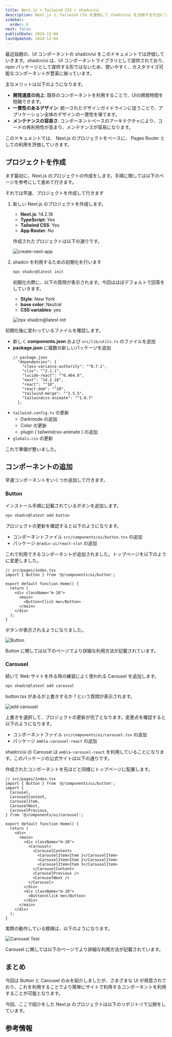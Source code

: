 ```yaml
---
title: Next.js + Tailwind CSS + shadcn/ui
description: Next.js と Tailwind CSS を使用して shadcn/ui を活用する方法について学びます。このガイドでは、プロジェクトのセットアップからコンポーネントの使用方法まで、詳細に説明します。
sidebar:
  order: 6
next: false
publishDate: 2024-12-04
lastUpdated: 2024-12-04
---
```



最近話題の、UI コンポーネントの shadcn/ui をこのドキュメントでは評価していきます。shadcn/ui は、UI コンポーネントライブラリとして提供されており、npm パッケージとして提供する形ではないため、使いやすく、カスタマイズ可能なコンポーネントが豊富に揃っています。

主なメリットは以下のようになります。

- **開発速度の向上**: 既存のコンポーネントを利用することで、UIの開発時間を短縮できます。
- **一貫性のあるデザイン**: 統一されたデザインガイドラインに従うことで、アプリケーション全体のデザインの一貫性を保てます。
- **メンテナンスの容易さ**: コンポーネントベースのアーキテクチャにより、コードの再利用性が高まり、メンテナンスが容易になります。

このドキュメントでは、 Next.js のプロジェクトをベースに、 Pages Router としての利用を評価していきます。

## プロジェクトを作成

まず最初に、Next.js のプロジェクトの作成をします。手順に関しては以下のページを参考にして進めて行きます。

<LinkCard
  title="shadcn/ui - Instrations Next.js"
  href="https://ui.shadcn.com/docs/installation/next"
  target="_blank"
/>

それでは早速、プロジェクトを作成して行きます

<Steps>

1. 新しい Next.js のプロジェクトを作成します。

   - **Next.js**: 14.2.18
   - **TypeScript**: Yes
   - **Tailwind CSS**: Yes
   - **App Router**: No

   作成されたプロジェクトは以下の通りです。

   ![create-next-app](../../../assets/nextjs/shadcnui01.png)

2. shadcn を利用するための初期化を行います

   ```bash
   npx shadcn@latest init
   ```

   初期化の際に、以下の質問が表示されます。今回はほぼデフォルトで回答をしていきます。

   - **Style**: New York
   - **base color**: Neutral
   - **CSS variables**: yes

   ![npx shadcn@latest init](../../../assets/nextjs/shadcnui02.png)

</Steps>

初期化後に変わっているファイルを確認します。

- 新しく **components.json** および `src/lib/utils.ts` のファイルを追加
- **package.json** に複数の新しいパッケージを追加
  ```tsx {3-6,9-10}
  // package.json
    "dependencies": {
      "class-variance-authority": "^0.7.1",
      "clsx": "^2.1.1",
      "lucide-react": "^0.464.0",
      "next": "14.2.18",
      "react": "^18",
      "react-dom": "^18",
      "tailwind-merge": "^2.5.5",
      "tailwindcss-animate": "^1.0.7"
    },
  ```
- `tailwind.config.ts` の更新
  - Darkmode の追加
  - Color の更新
  - plugin ( tailwindcss-animate ) の追加
- `globals.css` の更新

これで準備が整いました。

## コンポーネントの追加

早速コンポーネントをいくつか追加して行きます。

### Button

インストール手順に記載されているボタンを追加します。

```bash
npx shadcn@latest add button
```

プロジェクトの更新を確認すると以下のようになります。

- コンポーネントファイル `src/components/ui/button.tsx` の追加
- パッケージ `@radix-ui/react-slot` の追加

これで利用できるコンポーネントが追加されました。トップページを以下のように変更しました。

```tsx
// src/pages/index.tsx
import { Button } from '@/components/ui/button';

export default function Home() {
  return (
    <div className="m-10">
      <main>
        <Button>Click me</Button>
      </main>
    </div>
  );
}
```

ボタンが表示されるようになりました。

![Button](../../../assets/nextjs/shadcnui03.png)

Button に関しては以下のページでより詳細な利用方法が記載されています。

<LinkCard
  title="shadcn/ui Button"
  href="https://ui.shadcn.com/docs/components/button"
  target="_blank"
/>

### Carousel

続いて Web サイトを作る時の練習によく使われる Carousel を追加します。

```bash
npx shadcn@latest add carousel
```

button.tsx があるが上書きするか？という質問が表示されます。

![add carousel](../../../assets/nextjs/shadcnui04.png)

上書きを選択して、プロジェクトの更新が完了となります。変更点を確認すると以下のようになります。

- コンポーネントファイル `src/components/ui/carousel.tsx` の追加
- パッケージ `embla-carousel-react` の追加

shadcn/ui の Carousel は `embla-carousel-react` を利用していることになります。このパッケージの公式サイトは以下の通りです。

<LinkCard
  title="Embla Carousel - React"
  href="https://www.embla-carousel.com/get-started/react/"
  target="_blank"
/>

作成されたコンポーネントを先ほどと同様にトップページに配置します。

```tsx
// src/pages/index.tsx
import { Button } from '@/components/ui/button';
import {
  Carousel,
  CarouselContent,
  CarouselItem,
  CarouselNext,
  CarouselPrevious,
} from '@/components/ui/carousel';

export default function Home() {
  return (
    <div>
      <main>
        <div className="m-20">
          <Carousel>
            <CarouselContent>
              <CarouselItem>Item 1</CarouselItem>
              <CarouselItem>Item 2</CarouselItem>
              <CarouselItem>Item 3</CarouselItem>
            </CarouselContent>
            <CarouselPrevious />
            <CarouselNext />
          </Carousel>
        </div>
        <div className="m-10">
          <Button>Click me</Button>
        </div>
      </main>
    </div>
  );
}
```

実際の動作している模様は、以下のようになります。

![Carousel Test](/nextjs/shadcnui05.gif)

Carousel に関しては以下のページでより詳細な利用方法が記載されています。

<LinkCard
  title="shadcn/ui Carousel"
  href="https://ui.shadcn.com/docs/components/carousel"
  target="_blank"
/>

## まとめ

今回は Button と Carousel のみを紹介しましたが、さまざまな UI が用意されており、これを利用することでより簡単にサイトで利用するコンポーネントを利用することが可能となります。

今回、ここで紹介をした Next.js のプロジェクトは以下のリポジトリで公開をしています。

<LinkCard
  title="haramizu / Next.js sample - tailwind-shadcn-pages"
  href="https://github.com/haramizu/Next.js-sample/tree/main/examples/tailwind-shadcn-pages"
  target="_blank"
/>

## 参考情報

<LinkCard title="chadcn/ui" href="https://ui.shadcn.com/" target="_blank" />

<LinkCard
  title="shadcn/ui - Instrations Next.js"
  href="https://ui.shadcn.com/docs/installation/next"
  target="_blank"
/>

<LinkCard
  title="shadcn/ui Button"
  href="https://ui.shadcn.com/docs/components/button"
  target="_blank"
/>

<LinkCard
  title="shadcn/ui Carousel"
  href="https://ui.shadcn.com/docs/components/carousel"
  target="_blank"
/>

